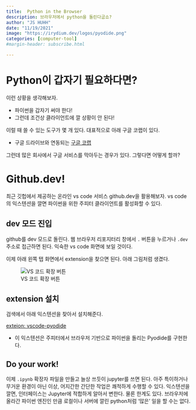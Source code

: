 ```yaml
---
title:  Python in the Browser 
description: 브라우저에서 python을 돌린다굽쇼? 
author: "JS HUHH"
date: "11/19/2021"
image: "https://irydium.dev/logos/pyodide.png"
categories: [computer-tool]
#margin-header: subscribe.html

---
```


# Python이 갑자기 필요하다면? 

이런 상황을 생각해보자. 

- 파이썬을 갑자기 써야 한다! 
- 그런데 조건상 클라이언트에 깔 상황이 안 된다! 

이럴 때 쓸 수 있는 도구가 몇 개 있다. 대표적으로 아래 구글 코랩이 있다. 

- 구글 드라이브와 연동되는 [구글 코랩](https://colab.research.google.com/)

그런데 많은 회사에서 구글 서비스를 막아두는 경우가 있다. 그렇다면 어떻게 할까? 

# Github.dev! 

최근 깃헙에서 제공하는 온라인 vs code 서비스 github.dev을 활용해보자. vs code의 익스텐션을 깔면 파이썬을 위한 주피터 클라이언트를 활성화할 수 있다.  

## dev 모드 진입
github를 dev 모드로 돌린다. 웹 브라우저 리포지터리 창에서 `.` 버튼을 누르거나 `.dev` 주소로 접근하면 된다. 
익숙한 vs code 화면에 보일 것이다. 

이제 아래 왼쪽 탭 화면에서 extension을 찾으면 된다. 아래 그림처럼 생겼다.  

![VS 코드 확장 버튼](extension.jpg){.my-figure3}


## extension 설치 

검색에서 아래 익스텐션을 찾아서 설치해준다. 

[exteion: vscode-pyodide](https://marketplace.visualstudio.com/items?itemName=joyceerhl.vscode-pyodide)

- 이 익스텐션은 주피터에서 브라우저 기반으로 파이썬을 돌리는 Pyodide를 구현한다. 

## Do your work! 

이제 `.ipynb` 확장자 파일을 만들고 늘상 쓰듯이 jupyter를 쓰면 된다. 아주 특이하거나 무거운 환경이 아닌 이상, 어지간한 간단한 작업은 쾌적하게 수행할 수 있다. 익스텐션을 깔면, 인터페이스는 Jupyter에 적합하게 알아서 변한다. 물론 한계도 있다. 브라우저에 올라간 파이썬 엔진인 만큼 로컬이나 서버에 깔린 python처럼 '많은' 일을 할 수는 없다.  



